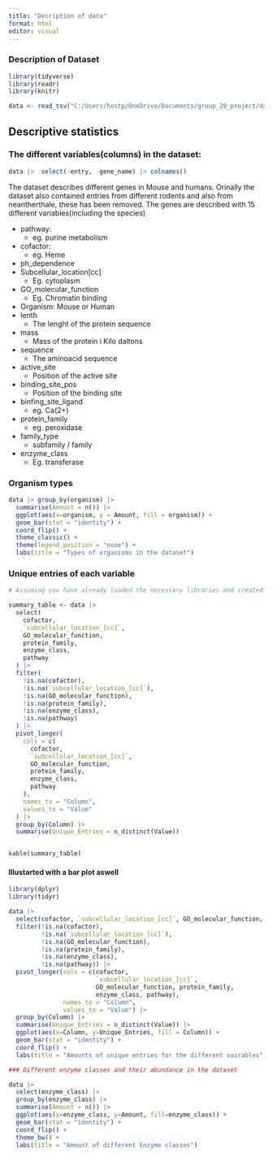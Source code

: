 ```yaml
---
title: "Decription of data"
format: html
editor: visual
---
```


### Description of Dataset

```r
library(tidyverse) 
library(readr)
library(knitr)
```

```r


data <- read_tsv("C:/Users/hostp/OneDrive/Documents/group_20_project/data/02_dat_clean.tsv")  
```

## Descriptive statistics

### The different variables(columns) in the dataset:

```r
data |>  select(-entry, -gene_name) |> colnames() 
```

The dataset describes different genes in Mouse and humans. Orinally the dataset also contained entries from different rodents and also from neantherthale, these has been removed. The genes are described with 15 different variables(including the species)

-   pathway:
    -   eg. purine metabolism
-   cofactor:
    -   eg. Heme
-   ph_dependence
-   Subcellular_location\[cc\]
    -   Eg. cytoplasm
-   GO_molecular_function
    -   Eg. Chromatin binding
-   Organism: Mouse or Human
-   lenth
    -   The lenght of the protein sequence
-   mass
    -   Mass of the protein i Kilo daltons
-   sequence
    -   The aminoacid sequence
-   active_site
    -   Position of the active site
-   binding_site_pos
    -   Position of the binding site
-   binfing_site_ligand
    -   eg. Ca(2+)
-   protein_family
    -   eg. peroxidase
-   family_type
    -   subfamily / family
-   enzyme_class
    -   Eg. transferase

### Organism types

```r
data |> group_by(organism) |>   
  summarise(Amount = n()) |>     
  ggplot(aes(x=organism, y = Amount, fill = organism)) +
  geom_bar(stat = "identity") +
  coord_flip() +
  theme_classic() +
  theme(legend.position = "none") +
  labs(title = "Types of organisms in the dataset") 
```

### Unique entries of each variable

```r

# Assuming you have already loaded the necessary libraries and created your data frame 'data'

summary_table <- data |>
  select(
    cofactor, 
    `subcellular_location_[cc]`, 
    GO_molecular_function, 
    protein_family, 
    enzyme_class, 
    pathway
  ) |>
  filter(
    !is.na(cofactor),
    !is.na(`subcellular_location_[cc]`),
    !is.na(GO_molecular_function),
    !is.na(protein_family),
    !is.na(enzyme_class),
    !is.na(pathway)
  ) |>
  pivot_longer(
    cols = c(
      cofactor, 
      `subcellular_location_[cc]`, 
      GO_molecular_function, 
      protein_family, 
      enzyme_class, 
      pathway
    ),
    names_to = "Column",
    values_to = "Value"
  ) |>
  group_by(Column) |>
  summarise(Unique_Entries = n_distinct(Value))


kable(summary_table)
```

#### Illustarted with a bar plot aswell
```r

library(dplyr) 
library(tidyr)

data |> 
  select(cofactor, `subcellular_location_[cc]`, GO_molecular_function, protein_family, enzyme_class, pathway) |> 
  filter(!is.na(cofactor),
         !is.na(`subcellular_location_[cc]`),   
         !is.na(GO_molecular_function),
         !is.na(protein_family), 
         !is.na(enzyme_class),     
         !is.na(pathway)) |> 
  pivot_longer(cols = c(cofactor,
                        `subcellular_location_[cc]`,
                        GO_molecular_function, protein_family,
                        enzyme_class, pathway),
               names_to = "Column", 
               values_to = "Value") |> 
  group_by(Column) |>
  summarise(Unique_Entries = n_distinct(Value)) |> 
  ggplot(aes(x=Column, y=Unique_Entries, fill = Column)) +
  geom_bar(stat = "identity") +
  coord_flip() +
  labs(title = "Amounts of unique entries for the different vairables") +      theme_bw()

### Different enzyme classes and their abundance in the dataset


```

```r

data |>
  select(enzyme_class) |>
  group_by(enzyme_class) |>
  summarise(Amount = n()) |>
  ggplot(aes(x=enzyme_class, y=Amount, fill=enzyme_class)) +
  geom_bar(stat = "identity") +
  coord_flip() +
  theme_bw() +
  labs(title = "Amount of different Enzyme classes")
```
